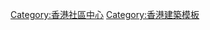 {{Navbox
|name = 香港社区会堂
|title = [[香港社區會堂|香港社區會堂及社區中心]]
|bodyclass = hlist

|group1 = [[香港島]]
|list1 =
* [[西區社區中心]]
* [[西營盤社區綜合大樓]]社區會堂
* [[堅尼地城社區綜合大樓]]
* [[興華社區會堂]]
* [[漁灣社區會堂]]
* [[銅鑼灣社區中心]]
* [[愛秩序灣社區會堂]]
* [[鰂魚涌社區會堂]]
* [[小西灣社區會堂]]
* [[利東社區會堂]]
* [[海怡社區中心]]
* [[鴨脷洲社區會堂]]
* [[華貴社區中心]]
* [[赤柱社區會堂]]
* [[禮頓山社區會堂]]
* [[湾仔活动中心]]

|group2 = [[九龍]]
|list2 = 
* [[紅磡社區會堂]]
* [[藍田(西區)社區中心]]
* [[秀茂坪(中區)社區中心]]
* [[觀塘社區會堂]]
* [[樂華社區中心]]
* [[順利社區中心]]
* [[茜草灣鄰里社區中心]]
* [[啟業社區會堂]]
* [[藍田(東區)社區會堂]]
* [[油塘社區會堂]]
* [[大坑東社區中心]]
* [[白田社區會堂]]
* [[石硤尾社區會堂]]
* [[長沙灣社區中心]]
* [[南昌社區中心]]
* [[麗閣社區會堂]]
* [[荔枝角社區會堂]]
* [[美孚社區會堂]]
* [[黃大仙社區中心]]
* [[彩雲社區中心]]
* [[竹園社區中心]]
* [[鳳德社區中心]]
* [[慈雲山社區會堂]]
* [[慈雲山(南區)社區中心]]
* [[東頭社區中心]]
* [[旺角社區會堂]]
* [[梁顯利油麻地社區中心]]
* [[啟德社區會堂]]

|group3 = [[新界]]
|list3 =
* [[葵芳社區會堂]]
* [[葵盛社區會堂]]
* [[荔景社區會堂]]
* [[大窩口社區中心]]
* [[長亨社區會堂]]
* [[青衣邨社區會堂]]
* [[長發社區中心]]
* [[石籬社區會堂]]
* [[長青社區中心]]
* [[北區社區中心]]
* [[沙頭角社區會堂]]
* [[打鼓嶺社區會堂]]
* [[祥華社區會堂]]
* [[聯和墟社區會堂]]
* [[翠林社區會堂]]
* [[健彩社區會堂]]
* [[景林鄰里社區中心]]
* [[尚德社區會堂]]
* [[西貢賽馬會大堂]]
* [[康城社區會堂]]
* [[坑口社區會堂]]
* [[廣源社區會堂]]
* [[博康社區會堂]]
* [[瀝源社區會堂]]
* [[顯徑鄰里社區中心]]
* [[沙角社區會堂]]
* [[秦石社區會堂]]
* [[新田圍社區會堂]]
* [[禾輋社區會堂]]
* [[恒安社區中心]]
* [[隆亨社區中心]]
* [[利安社區會堂]]
* [[美田社區會堂]]
* [[富善社區會堂]]
* [[大元社區會堂]]
* [[富亨鄰里社區中心]]
* [[太和鄰里社區中心]]
* [[運頭塘鄰里社區中心]]
* [[廣福社區會堂]]
* [[大埔社區中心]]
* [[雅麗珊社區中心]]
* [[梨木樹社區會堂]]
* [[石圍角社區會堂]]
* [[屯門市中心社區會堂]]
* [[山景社區會堂]]
* [[大興社區會堂]]
* [[建生社區會堂]]
* [[安定/友愛社區中心]]
* [[良景社區中心]]
* [[蝴蝶灣社區中心]]
* [[井財街社區會堂]]
* [[湖山路社區會堂]]
* [[天瑞社區中心]]
* [[朗屏社區會堂]]
* [[天耀社區中心]]
* [[天晴社區會堂]]
* [[天暉路社區會堂]]
* [[愉景灣社區會堂]]
* [[東涌社區會堂]]
}}
<noinclude>
[[Category:香港社區中心]]
[[Category:香港建築模板]]
</noinclude>